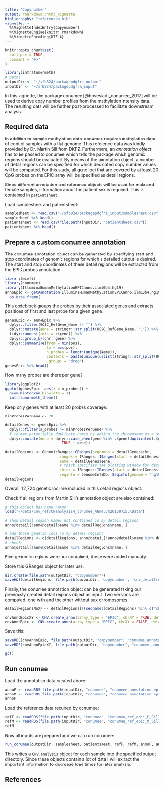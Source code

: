 ```yaml
---
title: "Copynumber"
output: rmarkdown::html_vignette
bibliography: "references.bib"
vignette: >
  %\VignetteIndexEntry{Copynumber}
  %\VignetteEngine{knitr::rmarkdown}
  %\VignetteEncoding{UTF-8}
---
```


```r
knitr::opts_chunk$set(
  collapse = TRUE,
  comment = "#>"
)
```

```r
library(intratumormeth)
# paths
outputDir <- "~/sfb824/packagepdgfra_output"
inputDir <- "~/sfb824/packagepdgfra_input"
```


In this vignette, the package conumee [@hovestadt_conumee_2017] will be used to derive copy number profiles from the methylation intensity data.
The resulting data will be further post-processed to facilitate downstream analysis.


## Required data

In addition to sample methylation data, conumee requires methylation data of control samples with a flat genome.
This reference data was kindly provided by Dr. Martin Sill from DKFZ.
Furthermore, an _annotation object_ has to be passed to conumee which tells the package which genomic regions should be evaluated. 
By means of the annotation object, a number of detail regions can be specified for which dedicated copy number values will be computed.
For this study, all gene loci that are covered by at least 20 CpG probes on the EPIC array will be specified as detail regions.

Since different annotation and reference objects will be used for male and female samples, information about the patient sex is required.
This is contained in `patientsheet`.

Load samplesheet and patientsheet:

```r
samplesheet <- read.csv("~/sfb824/packagepdgfra_input/samplesheet.csv")
samplesheet %>% head()
patientsheet <- read.csv(file.path(inputDir, "patientsheet.csv"))
patientsheet %>% head()
```




## Prepare a custom conumee annotation

The conumee annotation object can be generated by specifying start and stop coordinates of genomic regions for which a detailed output is desired.
The start and stop coordinates of these detail regions will be extracted from the EPIC probes annotation.

```r
library(minfi)
library(conumee)
library(IlluminaHumanMethylationEPICanno.ilm10b4.hg19)
annoEpic <- getAnnotation(IlluminaHumanMethylationEPICanno.ilm10b4.hg19) %>% 
  as.data.frame()
```
 

This codeblock groups the probes by their associated genes and extracts positions of first and last probe for a given gene.

```r
genesEpic <- annoEpic %>% 
  dplyr::filter(UCSC_RefGene_Name != "") %>% 
  dplyr::mutate(gene = stringr::str_split(UCSC_RefGene_Name, ";")) %>% 
  tidyr::unnest(cols = c(gene)) %>% 
  dplyr::group_by(chr, gene) %>% 
  dplyr::summarise(from = min(pos),
                   to = max(pos),
                   n_probes = length(unique(Name)),
                   contexts = paste(unique(unlist(stringr::str_split(UCSC_RefGene_Group, ";"))), collapse = ";"),
                   .groups = "drop")
genesEpic %>% head()
```


How many probes are there per gene?

```r
library(ggplot2)
ggplot(genesEpic, aes(x = n_probes)) + 
  geom_histogram(binwidth = 1) + 
  intratumormeth_theme()
```


Keep only genes with at least 20 probes coverage:

```r
minProbesPerGene <- 20

detailGenes <- genesEpic %>% 
  dplyr::filter(n_probes >= minProbesPerGene) %>% 
  # rename potentially duplicate names by adding the chromosome as a suffix
  dplyr::mutate(gene = dplyr::case_when(gene %in% .$gene[duplicated(.$gene)] ~ paste0(gene, "_", chr),
                          TRUE ~ gene))

detailRegions <- GenomicRanges::GRanges(seqnames = detailGenes$chr,
                         ranges = IRanges::IRanges(start = detailGenes$from, end = detailGenes$to),
                         name = detailGenes$gene,
                         # thick specifies the plotting window for detail plots
                         thick = IRanges::IRanges(start = detailGenes$from - 5000, end = detailGenes$to + 5000),
                         seqinfo = GenomeInfoDb::Seqinfo(genome = "hg19"))
detailRegions
```

Overall, 12,724 genetic loci are included in this detail regions object.


Check if all regions from Martin Sill's annotation object are also contained:

```r
# this object has name 'anno'
load("~/data/cnv_ref/CNanalysis4_conumee_ANNO.vh20150715.RData")

# show detail region names not contained in my detail regions
anno@detail[!anno@detail$name %in% detailRegions$name, ]

# add those genetic loci to my detail regions
detailRegions <- c(detailRegions, anno@detail[!anno@detail$name %in% detailRegions$name, ])
# check:
anno@detail[!anno@detail$name %in% detailRegions$name, ]
```

Five genomic regions were not contained, these were added manually.



Store this GRanges object for later use:

```r
dir.create(file.path(outputDir, "copynumber"))
saveRDS(detailRegions, file.path(outputDir, "copynumber", "cnv_detailregions_granges.Rdata"))
```



Finally, the conumee annotation object can be generated taking our previously created detail regions object as input.
Two versions are computed, one with and the other without sex chromosomes.

```r
detailRegionsNoXy <- detailRegions[!(seqnames(detailRegions) %in% c("chrX", "chrY"))]

cnvAnnoEpicXY <- CNV.create_anno(array_type = "EPIC", chrXY = TRUE, detail_regions = detailRegions)
cnvAnnoEpic <- CNV.create_anno(array_type = "EPIC", chrXY = FALSE, detail_regions = detailRegionsNoXy)
```


Save this:

```r
saveRDS(cnvAnnoEpic, file.path(outputDir, "copynumber", "conumee_annotation_epic.Rdata"))
saveRDS(cnvAnnoEpicXY, file.path(outputDir, "copynumber", "conumee_annotation_epic_xy.Rdata"))
```




```r
gc()
```




## Run conumee


Load the annotation data created above:

```r
annoF <- readRDS(file.path(inputDir, "conumee", "conumee_annotation_epic.Rdata"))
annoM <- readRDS(file.path(inputDir, "conumee", "conumee_annotation_epic_xy.Rdata"))
annoF
```

Load the reference data required by conumee:

```r
refF <- readRDS(file.path(inputDir, "conumee", "conumee_ref_epic_F_Sill.Rdata"))
refM <- readRDS(file.path(inputDir, "conumee", "conumee_ref_epic_M_Sill.Rdata"))
refM
```



Now all inputs are prepared and we can run conumee:

```r
run_conumee(outputDir, samplesheet, patientsheet, refF, refM, annoF, annoM)
```

This writes a `CNV.analysis` object for each sample into the specified output directory.
Since these objects contain a lot of data I will extract the important information to decrease load times for later analysis.














## References

















